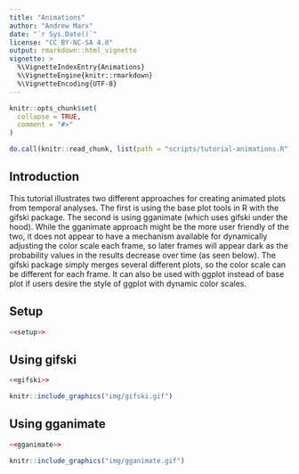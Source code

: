 ```yaml
---
title: "Animations"
author: "Andrew Marx"
date: "`r Sys.Date()`"
license: "CC BY-NC-SA 4.0"
output: rmarkdown::html_vignette
vignette: >
  %\VignetteIndexEntry{Animations}
  %\VignetteEngine{knitr::rmarkdown}
  %\VignetteEncoding{UTF-8}
---
```


```r
knitr::opts_chunk$set(
  collapse = TRUE,
  comment = "#>"
)

do.call(knitr::read_chunk, list(path = "scripts/tutorial-animations.R"))
```

## Introduction

This tutorial illustrates two different approaches for creating animated plots from temporal analyses. The first is using the base plot tools in R with the gifski package. The second is using gganimate (which uses gifski under the hood). While the gganimate approach might be the more user friendly of the two, it does not appear to have a mechanism available for dynamically adjusting the color scale each frame, so later frames will appear dark as the probability values in the results decrease over time (as seen below). The gifski package simply merges several different plots, so the color scale can be different for each frame. It can also be used with ggplot instead of base plot if users desire the style of ggplot with dynamic color scales.


## Setup

```r
<<setup>>
```


## Using gifski

```r
<<gifski>>
```

```r
knitr::include_graphics("img/gifski.gif")
```


## Using gganimate

```r
<<gganimate>>
```

```r
knitr::include_graphics("img/gganimate.gif")
```




